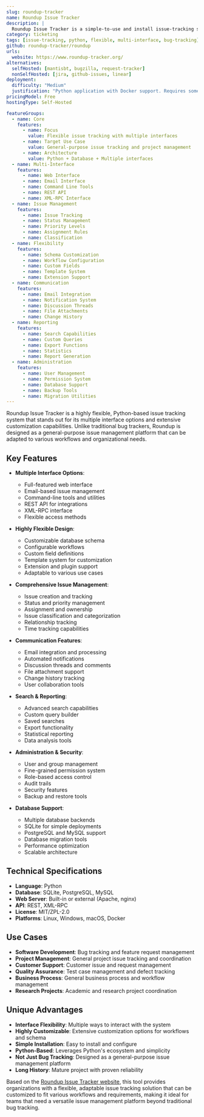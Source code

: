 ```yaml
---
slug: roundup-tracker
name: Roundup Issue Tracker
description: |
  Roundup Issue Tracker is a simple-to-use and install issue-tracking system with command-line, web, REST, XML-RPC, and email interfaces. Designed with flexibility in mind, it's not just another bug tracker but a comprehensive issue management platform.
category: ticketing
tags: [issue-tracking, python, flexible, multi-interface, bug-tracking]
github: roundup-tracker/roundup
urls:
  website: https://www.roundup-tracker.org/
alternatives:
  selfHosted: [mantisbt, bugzilla, request-tracker]
  nonSelfHosted: [jira, github-issues, linear]
deployment:
  difficulty: "Medium"
  justification: "Python application with Docker support. Requires some configuration but generally straightforward installation process."
pricingModel: Free
hostingType: Self-Hosted

featureGroups:
  - name: Core
    features:
      - name: Focus
        value: Flexible issue tracking with multiple interfaces
      - name: Target Use Case
        value: General-purpose issue tracking and project management
      - name: Architecture
        value: Python + Database + Multiple interfaces
  - name: Multi-Interface
    features:
      - name: Web Interface
      - name: Email Interface
      - name: Command Line Tools
      - name: REST API
      - name: XML-RPC Interface
  - name: Issue Management
    features:
      - name: Issue Tracking
      - name: Status Management
      - name: Priority Levels
      - name: Assignment Rules
      - name: Classification
  - name: Flexibility
    features:
      - name: Schema Customization
      - name: Workflow Configuration
      - name: Custom Fields
      - name: Template System
      - name: Extension Support
  - name: Communication
    features:
      - name: Email Integration
      - name: Notification System
      - name: Discussion Threads
      - name: File Attachments
      - name: Change History
  - name: Reporting
    features:
      - name: Search Capabilities
      - name: Custom Queries
      - name: Export Functions
      - name: Statistics
      - name: Report Generation
  - name: Administration
    features:
      - name: User Management
      - name: Permission System
      - name: Database Support
      - name: Backup Tools
      - name: Migration Utilities
---
```


Roundup Issue Tracker is a highly flexible, Python-based issue tracking system that stands out for its multiple interface options and extensive customization capabilities. Unlike traditional bug trackers, Roundup is designed as a general-purpose issue management platform that can be adapted to various workflows and organizational needs.

## Key Features

- **Multiple Interface Options**:

  - Full-featured web interface
  - Email-based issue management
  - Command-line tools and utilities
  - REST API for integrations
  - XML-RPC interface
  - Flexible access methods

- **Highly Flexible Design**:

  - Customizable database schema
  - Configurable workflows
  - Custom field definitions
  - Template system for customization
  - Extension and plugin support
  - Adaptable to various use cases

- **Comprehensive Issue Management**:

  - Issue creation and tracking
  - Status and priority management
  - Assignment and ownership
  - Issue classification and categorization
  - Relationship tracking
  - Time tracking capabilities

- **Communication Features**:

  - Email integration and processing
  - Automated notifications
  - Discussion threads and comments
  - File attachment support
  - Change history tracking
  - User collaboration tools

- **Search & Reporting**:

  - Advanced search capabilities
  - Custom query builder
  - Saved searches
  - Export functionality
  - Statistical reporting
  - Data analysis tools

- **Administration & Security**:

  - User and group management
  - Fine-grained permission system
  - Role-based access control
  - Audit trails
  - Security features
  - Backup and restore tools

- **Database Support**:
  - Multiple database backends
  - SQLite for simple deployments
  - PostgreSQL and MySQL support
  - Database migration tools
  - Performance optimization
  - Scalable architecture

## Technical Specifications

- **Language**: Python
- **Database**: SQLite, PostgreSQL, MySQL
- **Web Server**: Built-in or external (Apache, nginx)
- **API**: REST, XML-RPC
- **License**: MIT/ZPL-2.0
- **Platforms**: Linux, Windows, macOS, Docker

## Use Cases

- **Software Development**: Bug tracking and feature request management
- **Project Management**: General project issue tracking and coordination
- **Customer Support**: Customer issue and request management
- **Quality Assurance**: Test case management and defect tracking
- **Business Process**: General business process and workflow management
- **Research Projects**: Academic and research project coordination

## Unique Advantages

- **Interface Flexibility**: Multiple ways to interact with the system
- **Highly Customizable**: Extensive customization options for workflows and schema
- **Simple Installation**: Easy to install and configure
- **Python-Based**: Leverages Python's ecosystem and simplicity
- **Not Just Bug Tracking**: Designed as a general-purpose issue management platform
- **Long History**: Mature project with proven reliability

Based on the [Roundup Issue Tracker website](https://www.roundup-tracker.org/), this tool provides organizations with a flexible, adaptable issue tracking solution that can be customized to fit various workflows and requirements, making it ideal for teams that need a versatile issue management platform beyond traditional bug tracking.
